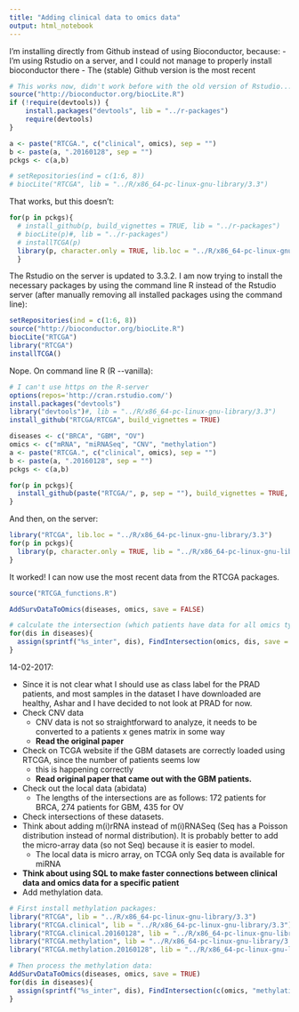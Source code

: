 ```yaml
---
title: "Adding clinical data to omics data"
output: html_notebook
---
```

I'm installing directly from Github instead of using Bioconductor, because:
- I'm using Rstudio on a server, and I could not manage to properly install bioconductor there
- The (stable) Github version is the most recent
```r
# This works now, didn't work before with the old version of Rstudio...
source("http://bioconductor.org/biocLite.R")
if (!require(devtools)) {
    install.packages("devtools", lib = "../r-packages")
    require(devtools)
}
```

```r
a <- paste("RTCGA.", c("clinical", omics), sep = "")
b <- paste(a, ".20160128", sep = "")
pckgs <- c(a,b)

# setRepositories(ind = c(1:6, 8))
# biocLite("RTCGA", lib = "../R/x86_64-pc-linux-gnu-library/3.3")
```
That works, but this doesn't:
```r
for(p in pckgs){
  # install_github(p, build_vignettes = TRUE, lib = "../r-packages")
  # biocLite(p)#, lib = "../r-packages")
  # installTCGA(p)
  library(p, character.only = TRUE, lib.loc = "../R/x86_64-pc-linux-gnu-library/3.3")
  }
```
The Rstudio on the server is updated to 3.3.2. I am now trying to install the necessary packages by using the command line R instead of the Rstudio server (after manually removing all installed packages using the command line):
```r
setRepositories(ind = c(1:6, 8))
source("http://bioconductor.org/biocLite.R")
biocLite("RTCGA")
library("RTCGA")
installTCGA()
```

Nope. On command line R (R \-\-vanilla):

```r
# I can't use https on the R-server
options(repos='http://cran.rstudio.com/')
install.packages("devtools")
library("devtools")#, lib = "../R/x86_64-pc-linux-gnu-library/3.3")
install_github("RTCGA/RTCGA", build_vignettes = TRUE)

diseases <- c("BRCA", "GBM", "OV")
omics <- c("mRNA", "miRNASeq", "CNV", "methylation")
a <- paste("RTCGA.", c("clinical", omics), sep = "")
b <- paste(a, ".20160128", sep = "")
pckgs <- c(a,b)

for(p in pckgs){
  install_github(paste("RTCGA/", p, sep = ""), build_vignettes = TRUE, force = TRUE)
}
```
And then, on the server:
```r
library("RTCGA", lib.loc = "../R/x86_64-pc-linux-gnu-library/3.3")
for(p in pckgs){
  library(p, character.only = TRUE, lib = "../R/x86_64-pc-linux-gnu-library/3.3")
}
```
It worked! I can now use the most recent data from the RTCGA packages.

```r
source("RTCGA_functions.R")

AddSurvDataToOmics(diseases, omics, save = FALSE)

# calculate the intersection (which patients have data for all omics types)
for(dis in diseases){
  assign(sprintf("%s_inter", dis), FindIntersection(omics, dis, save = FALSE))
}
```
14-02-2017:

* Since it is not clear what I should use as class label for the PRAD patients, and most samples in the dataset I have downloaded are healthy, Ashar and I have decided to not look at PRAD for now.
* Check CNV data
    + CNV data is not so straightforward to analyze, it needs to be converted to a patients x genes matrix in some way
    + **Read the original paper**
* Check on TCGA website if the GBM datasets are correctly loaded using RTCGA, since the number of patients seems low
    + this is happening correctly
    + **Read original paper that came out with the GBM patients.**
* Check out the local data (abidata)
    + The lengths of the intersections are as follows: 172 patients for BRCA, 274 patients for GBM, 435 for OV
* Check intersections of these datasets.
* Think about adding m(i)rRNA instead of m(i)RNASeq (Seq has a Poisson distribution instead of normal distribution). It is probably better to add the micro-array data (so not Seq) because it is easier to model.
    + The local data is micro array, on TCGA only Seq data is available for miRNA
* **Think about using SQL to make faster connections between clinical data and omics data for a specific patient**
* Add methylation data.
```r
# First install methylation packages:
library("RTCGA", lib = "../R/x86_64-pc-linux-gnu-library/3.3")
library("RTCGA.clinical", lib = "../R/x86_64-pc-linux-gnu-library/3.3")
library("RTCGA.clinical.20160128", lib = "../R/x86_64-pc-linux-gnu-library/3.3")
library("RTCGA.methylation", lib = "../R/x86_64-pc-linux-gnu-library/3.3")
library("RTCGA.methylation.20160128", lib = "../R/x86_64-pc-linux-gnu-library/3.3")
```
```r
# Then process the methylation data:
AddSurvDataToOmics(diseases, omics, save = TRUE)
for(dis in diseases){
  assign(sprintf("%s_inter", dis), FindIntersection(c(omics, "methylation"), dis, save = FALSE))
}
```


